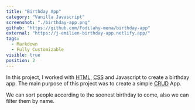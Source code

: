 ```yaml
---
title: "Birthday App"
category: "Vanilla Javascript"
screenshot: "./birthday-app.png"
github: "https://github.com/Fodilahy-mena/birthday-app"
external: "https://j-emilien-birthday-app.netlify.app/"
tags:
  - Markdown
  - Fully Customizable
visible: true
position: 2
---
```


In this project, I worked with <abbr title="HyperText Markup Language">HTML</abbr>, <abbr title="Cascading Style Sheets">CSS</abbr> and Javascript to create a birthday app. The main purpose of this project was to create a simple <abbr title="Create Read Update Delete">CRUD</abbr> App.

We can sort people according to the soonest birthday to come, also we can filter them by name.
